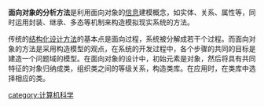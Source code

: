 {{Expert|subject=计算机科学}}
'''面向对象的分析方法'''是利用面向对象的[[信息|信息]]建模概念，如实体、关系、属性等，同时运用封装、继承、多态等机制来构造模拟现实系统的方法。

传统的[[结构化设计方法|结构化设计方法]]的基本点是面向过程，系统被分解成若干个过程。而面向对象的方法是采用构造模型的观点，在系统的开发过程中，各个步骤的共同的目标是建造一个问题域的模型。在面向对象的设计中，初始元素是对象，然后将具有共同特征的对象归纳成类，组织类之间的等级关系，构造类库。在应用时，在类库中选择相应的类。

[[category:计算机科学|category:计算机科学]]